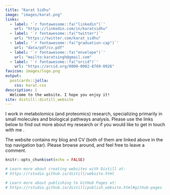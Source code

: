 ```yaml
---
title: "Karat Sidhu"
image: "images/karat.png"
links:
  - label: '`r fontawesome::fa("linkedin")`'
    url: "https://linkedin.com/in/karatsidhu"
  - label: '`r fontawesome::fa("twitter")`'
    url: "https://twitter.com/karat_sidhu"
  - label: '`r fontawesome::fa("graduation-cap")`'
    url: "data/pdf/cv.pdf"
  - label: '`r fontawesome::fa("envelope")`'
    url: "mailto:karatsingh@gmail.com"
  - label: '`r fontawesome::fa("orcid")`'
    url: "https://orcid.org/0000-0002-8769-0926"
favicon: images/logo.png
output:
  postcards::jolla:
    css: karat.css
description: |
  Welcome to the website. I hope you enjoy it!
site: distill::distill_website
---
```



I work in metabolomics (and proteomics) research, specializing primarily in small molecules and biological pathways analysis.
 Please use the links below to find out more about my research or if you would like to get in touch with me . 

The website contains my blog and CV (both of them are linked above in the top navigation bar). Please browse around, and feel free to leave a comment.


```r
knitr::opts_chunk$set(echo = FALSE)

# Learn more about creating websites with Distill at:
# https://rstudio.github.io/distill/website.html

# Learn more about publishing to GitHub Pages at:
# https://rstudio.github.io/distill/publish_website.html#github-pages

```

